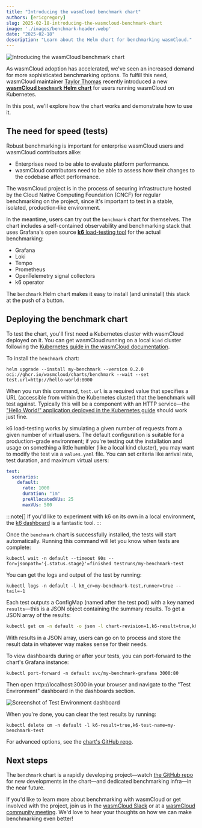 ```yaml
---
title: "Introducing the wasmCloud benchmark chart"
authors: [ericgregory]
slug: 2025-02-18-introducing-the-wasmcloud-benchmark-chart
image: './images/benchmark-header.webp'
date: "2025-02-18"
description: "Learn about the Helm chart for benchmarking wasmCloud."
---
```


![Introducing the wasmCloud benchmark chart](./images/benchmark-header.webp)

As wasmCloud adoption has accelerated, we've seen an increased demand for more sophisticated benchmarking options. To fulfill this need, wasmCloud maintainer [Taylor Thomas](https://github.com/thomastaylor312) recently introduced a new [**wasmCloud `benchmark` Helm chart**](https://github.com/wasmCloud/wasmCloud/tree/main/charts/benchmark) for users running wasmCloud on Kubernetes. 

In this post, we'll explore how the chart works and demonstrate how to use it. 

## The need for speed (tests)

Robust benchmarking is important for enterprise wasmCloud users and wasmCloud contributors alike:

* Enterprises need to be able to evaluate platform performance.
* wasmCloud contributors need to be able to assess how their changes to the codebase affect performance.

The wasmCloud project is in the process of securing infrastructure hosted by the Cloud Native Computing Foundation (CNCF) for regular benchmarking on the project, since it's important to test in a stable, isolated, production-like environment. 

In the meantime, users can try out the `benchmark` chart for themselves. The chart includes a self-contained observability and benchmarking stack that uses Grafana's open source [**k6** load-testing tool](https://k6.io/) for the actual benchmarking:

* Grafana
* Loki
* Tempo
* Prometheus
* OpenTelemetry signal collectors 
* k6 operator 

The `benchmark` Helm chart makes it easy to install (and uninstall) this stack at the push of a button.

## Deploying the benchmark chart

To test the chart, you'll first need a Kubernetes cluster with wasmCloud deployed on it. You can get wasmCloud running on a local `kind` cluster following the [Kubernetes guide in the wasmCloud documentation](https://wasmcloud.com/docs/deployment/k8s/).

To install the `benchmark` chart:

```shell
helm upgrade --install my-benchmark --version 0.2.0 oci://ghcr.io/wasmcloud/charts/benchmark --wait --set test.url=http://hello-world:8000
```

When you run this command, `test.url` is a required value that specifies a URL (accessible from within the Kubernetes cluster) that the benchmark will test against. Typically this will be a component with an HTTP service&mdash;the ["Hello World!" application deployed in the Kubernetes guide](https://github.com/wasmCloud/wasmcloud-operator/blob/main/examples/quickstart/hello-world-application.yaml) should work just fine. 

k6 load-testing works by simulating a given number of requests from a given number of virtual users. The default configuration is suitable for a production-grade environment; if you're testing out the installation and usage on something a little humbler (like a local kind cluster), you may want to modify the test via a `values.yaml` file. You can set criteria like arrival rate, test duration, and maximum virtual users:

```yaml
test:
  scenarios:
    default:
      rate: 1000
      duration: "1m"
      preAllocatedVUs: 25
      maxVUs: 500

```

:::note[]
If you'd like to experiment with k6 on its own in a local environment, the [k6 dashboard](https://github.com/grafana/xk6-dashboard) is a fantastic tool.
:::

Once the `benchmark` chart is successfully installed, the tests will start automatically. Running this command will let you know when tests are complete:

```shell
kubectl wait -n default --timeout 90s --for=jsonpath='{.status.stage}'=finished testruns/my-benchmark-test
```

You can get the logs and output of the test by running:

```shell
kubectl logs -n default -l k6_cr=my-benchmark-test,runner=true --tail=-1
```

Each test outputs a ConfigMap (named after the test pod) with a key named `results`&mdash;this is a JSON object containing the summary results. To get a JSON array of the results:

```bash
kubectl get cm -n default -o json -l chart-revision=1,k6-result=true,k6-test-name=my-benchmark-test | jq  '[.items[].data.results | fromjson ]'
```

With results in a JSON array, users can go on to process and store the result data in whatever way makes sense for their needs.

To view dashboards during or after your tests, you can port-forward to the chart's Grafana instance:

```shell
kubectl port-forward -n default svc/my-benchmark-grafana 3000:80
```
Then open http://localhost:3000 in your browser and navigate to the "Test Environment" dashboard in the dashboards section.

![Screenshot of Test Environment dashboard](./images/perf-charts.webp)

When you're done, you can clear the test results by running:

```shell
kubectl delete cm -n default -l k6-result=true,k6-test-name=my-benchmark-test
```

For advanced options, see the [chart's GitHub repo](https://github.com/wasmCloud/wasmCloud/tree/main/charts/benchmark#advanced-usage). 

## Next steps

The `benchmark` chart is a rapidly developing project&mdash;watch [the GitHub repo](https://github.com/wasmCloud/wasmCloud/tree/main/charts/benchmark) for new developments in the chart&mdash;and dedicated benchmarking infra&mdash;in the near future. 

If you'd like to learn more about benchmarking with wasmCloud or get involved with the project, join us in the [wasmCloud Slack](https://slack.wasmcloud.com/) or at a [wasmCloud community meeting](https://wasmcloud.com/community/). We'd love to hear your thoughts on how we can make benchmarking even better!